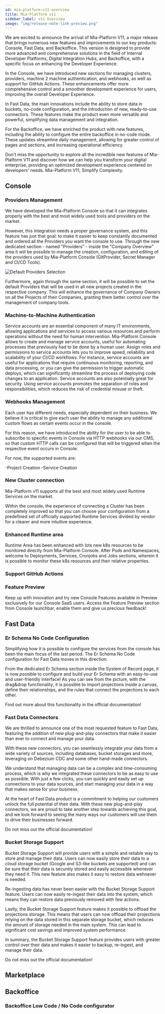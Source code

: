 ```yaml
---
id: mia-platform-v11-overview
title: Mia-Platform v11
sidebar_label: v11 Overview
image: "img/release-note-link-preview.png"
---
```



We are excited to announce the arrival of Mia-Platform V11, a major release that brings numerous new features and improvements to our key products: Console, Fast Data, and Backoffice.
This version is designed to provide more advanced and comprehensive solutions in the field of Internal Developer Platforms, Digital Integration Hubs, and Backoffice, with a specific focus on enhancing the Developer Experience.

In the Console, we have introduced new sections for managing clusters, providers, machine 2 machine authentication, and webhooks, as well as support for GitHub Actions.
These enhancements offer more comprehensive control and a smoother development experience for users, improving the overall Developer Experience.

In Fast Data, the main innovations include the ability to store data in buckets, no-code configuration, and the introduction of new, ready-to-use connectors.
These features make the product even more versatile and powerful, simplifying data management and integration.

For the Backoffice, we have enriched the product with new features, including the ability to configure the entire backoffice in no-code mode.
These updates streamline daily management, allowing for greater control of pages and sections, and increasing operational efficiency.

Don't miss the opportunity to explore all the incredible new features of Mia-Platform V11 and discover how we can help you transform your digital enterprise, providing an optimized development experience centered on developers' needs.
Mia-Platform V11, Simplify Complexity.

## Console

### Providers Management

We have developed the Mia-Platform Console so that it can integrates properly with the best and most widely used tools and providers on the market. 

However, this integration needs a proper governance system, and this feature has just that goal: to make it easier to keep constantly documented and ordered all the Providers you want the console to use. Through the new dedicated section - named "Providers" - inside the "Company Overview" area it will be possible to manage the creation, configuration, and editing of the providers used by Mia-Platform Console (GitProvider, Secret Manager and CI/CD Tools).

![Default Providers Selection](./img/v10.9_defaultProvider.png)

Furthermore, again through the same section, it will be possible to set the default Providers that will be used in all new projects created in the respective company. This will enhance the governance of Company Owners on all the Projects of their Companies, granting them better control over the management of company tools.

### Machine-to-Machine Authentication

Service accounts are an essential component of many IT environments, allowing applications and services to access various resources and perform operations without the need for human intervention.
Mia-Platform Console allows to create and manage service accounts, useful for automating processes that previously had to be done by a human user.
Assign roles and permissions to service accounts lets you to improve speed, reliability and scalability of your CI/CD workflows.
For instance, service accounts are useful for applications that require continuous monitoring, reporting, and data processing, or you can give the permission to trigger automatic deploys, which can significantly streamline the process of deploying code changes to an application.
Service accounts are also potentially great for security. Using service accounts promotes the separation of roles and responsibilities, which reduces the risk of credential misuse or theft.

### Webhooks Management

Each user has different needs, especially dependent on their business. We believe it is critical to give each user the ability to manage any additional custom flows as certain events occur in the console.

For this reason, we have introduced the ability for the user to be able to subscribe to specific events in Console via HTTP webhooks via our CMS, so that custom HTTP calls can be configured that will be triggered when the respective event occurs in Console.

For now, the supported events are:

-Project Creation
-Service Creation

### New Cluster connection

Mia-Platform v11 supports all the best and most widely used Runtime Services on the market.

Within the console, the experience of connecting a Cluster has been completely improved so that you can choose your configuration from a predefined set of officially supported Runtime Services divided by vendor for a clearer and more intuitive experience.

### Enhanced Runtime area

Runtime Area has been enhanced with lots new k8s resources to be monitored directly from Mia-Platform Console.
After Pods and Namespaces, welcome to Deployments, Services, Cronjobs and Jobs sections, wherein it is possible to monitor these k8s resources and their relative properties.

### Support GitHub Actions

### Feature Preview

Keep up with innovation and try new Console Features available in Preview exclusively for our Console SaaS users.
Access the Feature Preview section from Console launchbar, enable them and give us precious feedback!

## Fast Data

### Er Schema No Code Configuration

Simplifying how it is possible to configure the services from the console has been the main focus of the last period. The Er Schema No Code configuration for Fast Data moves in this direction. 

From the dedicated Er Schema section inside the System of Record page, it is now possible to configure and build your Er Schema with an easy-to-use and user-friendly interface! As you can see from the picture, with the drag&drop functionality, it is possible to import projections inside a canvas, define their relationships, and the rules that connect the projections to each other.

Find out more about this functionality in the official documentation! <!---TODO add link to the documentation-->

<!---TODO: add picture-->

### Fast Data Connectors

We are thrilled to announce one of the most requested feature to Fast Data, featuring the addition of new plug-and-play connectors that make it easier than ever to connect and manage your data.

With these new connectors, you can seamlessly integrate your data from a wide variety of sources, including databases, bucket storages and more, leveraging on Debezium CDC and some other hand-made connectors.

We understand that managing data can be a complex and time-consuming process, which is why we integrated these connectors to be as easy to use as possible. With just a few clicks, you can quickly and easily set up connections to your data sources, and start managing your data in a way that makes sense for your business.

At the heart of Fast Data product is a commitment to helping our customers unlock the full potential of their data. With these new plug-and-play connectors, we are proud to take another step towards achieving this goal, and we look forward to seeing the many ways our customers will use them to drive their businesses forward.

Do not miss out the official documentation! <!---TODO add link to the documentation-->

### Bucket Storage Support

Bucket Storage Support will provide users with a simple and reliable way to store and manage their data. Users can now easily store their data to a cloud storage bucket (Google and S3-like buckets are supported) and can be sure that their data is securely stored and easily accessible whenever they need it. This new feature also makes it easy to restore data wehnever is needed.

Re-ingesting data has never been easier with the Bucket Storage Support feature. Users can now easily re-ingest their data into the system, which means they can restore data previously removed with few actions.

Lastly, the Bucket Storage Support feature makes it possible to offload the projections storage. This means that users can now offload their projections relying on the data stored in this separate storage bucket, which reduces the amount of storage needed in the main system. This can lead to significant cost savings and improved system performance.

In summary, the Bucket Storage Support feature provides users with greater control over their data and makes it easier to backup, re-ingest, and manage their data.

Do not miss out the official documentation! <!---TODO add link to the documentation-->

## Marketplace

## Backoffice

### Backoffice Low Code / No Code configurator
